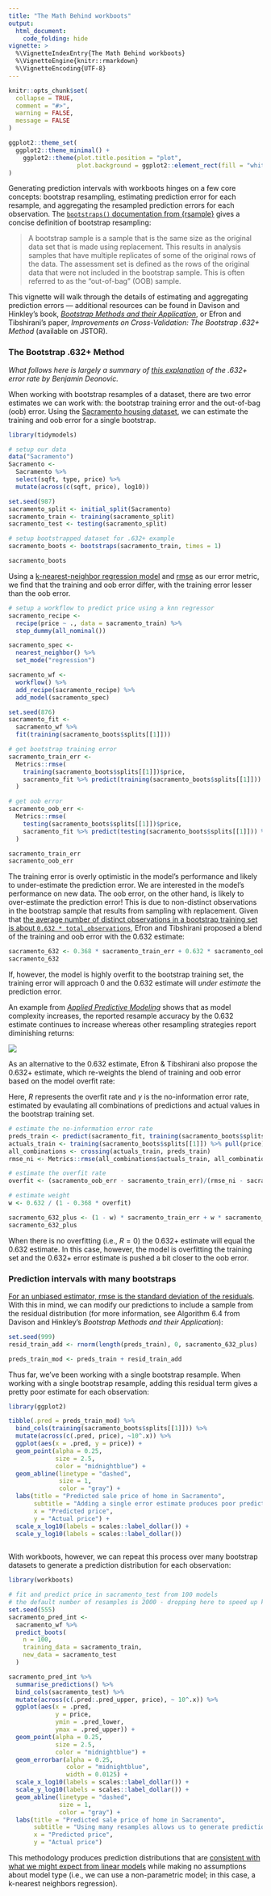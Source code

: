 ```yaml
---
title: "The Math Behind workboots"
output: 
  html_document:
    code_folding: hide
vignette: >
  %\VignetteIndexEntry{The Math Behind workboots}
  %\VignetteEngine{knitr::rmarkdown}
  %\VignetteEncoding{UTF-8}
---
```


```r
knitr::opts_chunk$set(
  collapse = TRUE,
  comment = "#>",
  warning = FALSE,
  message = FALSE
)

ggplot2::theme_set(
  ggplot2::theme_minimal() +
    ggplot2::theme(plot.title.position = "plot",
                   plot.background = ggplot2::element_rect(fill = "white", color = "white"))
)
```

Generating prediction intervals with workboots hinges on a few core concepts: bootstrap resampling, estimating prediction error for each resample, and aggregating the resampled prediction errors for each observation. The [`bootstraps()` documentation from {rsample}](https://rsample.tidymodels.org/reference/bootstraps.html) gives a concise definition of bootstrap resampling:

> A bootstrap sample is a sample that is the same size as the original data set that is made using replacement. This results in analysis samples that have multiple replicates of some of the original rows of the data. The assessment set is defined as the rows of the original data that were not included in the bootstrap sample. This is often referred to as the "out-of-bag" (OOB) sample.

This vignette will walk through the details of estimating and aggregating prediction errors --- additional resources can be found in Davison and Hinkley's book, [*Bootstrap Methods and their Application*](https://www.cambridge.org/core/books/bootstrap-methods-and-their-application/ED2FD043579F27952363566DC09CBD6A), or Efron and Tibshirani's paper, *Improvements on Cross-Validation: The Bootstrap .632+ Method* (available on JSTOR).

### The Bootstrap .632+ Method

*What follows here is largely a summary of [this explanation](https://stats.stackexchange.com/questions/96739/what-is-the-632-rule-in-bootstrapping/96750#96750) of the .632+ error rate by Benjamin Deonovic.*

When working with bootstrap resamples of a dataset, there are two error estimates we can work with: the bootstrap training error and the out-of-bag (oob) error. Using the [Sacramento housing dataset](https://modeldata.tidymodels.org/reference/Sacramento.html), we can estimate the training and oob error for a single bootstrap.

```r
library(tidymodels)

# setup our data
data("Sacramento")
Sacramento <-
  Sacramento %>%
  select(sqft, type, price) %>%
  mutate(across(c(sqft, price), log10)) 

set.seed(987)
sacramento_split <- initial_split(Sacramento)
sacramento_train <- training(sacramento_split)
sacramento_test <- testing(sacramento_split)

# setup bootstrapped dataset for .632+ example
sacramento_boots <- bootstraps(sacramento_train, times = 1)
```
```r
sacramento_boots
```

Using a [k-nearest-neighbor regression model](https://en.wikipedia.org/wiki/K-nearest_neighbors_algorithm#k-NN_regression) and [rmse](https://en.wikipedia.org/wiki/Root-mean-square_deviation#:~:text=The%20root%2Dmean%2Dsquare%20deviation,estimator%20and%20the%20values%20observed.) as our error metric, we find that the training and oob error differ, with the training error lesser than the oob error.

```r
# setup a workflow to predict price using a knn regressor
sacramento_recipe <-
  recipe(price ~ ., data = sacramento_train) %>%
  step_dummy(all_nominal())

sacramento_spec <-
  nearest_neighbor() %>%
  set_mode("regression")

sacramento_wf <-
  workflow() %>%
  add_recipe(sacramento_recipe) %>%
  add_model(sacramento_spec)

set.seed(876)
sacramento_fit <-
  sacramento_wf %>%
  fit(training(sacramento_boots$splits[[1]])) 

# get bootstrap training error
sacramento_train_err <- 
  Metrics::rmse(
    training(sacramento_boots$splits[[1]])$price,
    sacramento_fit %>% predict(training(sacramento_boots$splits[[1]])) %>% pull(.pred)
  )

# get oob error
sacramento_oob_err <-
  Metrics::rmse(
    testing(sacramento_boots$splits[[1]])$price,
    sacramento_fit %>% predict(testing(sacramento_boots$splits[[1]])) %>% pull(.pred)
  )
```

```r
sacramento_train_err
sacramento_oob_err
```

The training error is overly optimistic in the model's performance and likely to under-estimate the prediction error. We are interested in the model's performance on new data. The oob error, on the other hand, is likely to over-estimate the prediction error! This is due to non-distinct observations in the bootstrap sample that results from sampling with replacement. Given that [the average number of distinct observations in a bootstrap training set is about `0.632 * total_observations`](https://stats.stackexchange.com/questions/88980/why-on-average-does-each-bootstrap-sample-contain-roughly-two-thirds-of-observat?lq=1), Efron and Tibshirani proposed a blend of the training and oob error with the 0.632 estimate:

\begin{align*}
Err_{.632} & = 0.368 Err_{train} + 0.632 Err_{oob}
\end{align*}

```r
sacramento_632 <- 0.368 * sacramento_train_err + 0.632 * sacramento_oob_err
sacramento_632
```

If, however, the model is highly overfit to the bootstrap training set, the training error will approach 0 and the 0.632 estimate will *under estimate* the prediction error.

An example from [*Applied Predictive Modeling*](http://appliedpredictivemodeling.com/) shows that as model complexity increases, the reported resample accuracy by the 0.632 estimate continues to increase whereas other resampling strategies report diminishing returns:

![](https://user-images.githubusercontent.com/5731043/157986232-9c32c1c2-a7ed-4f9f-b28e-7d8ccb7ac41c.png)

As an alternative to the 0.632 estimate, Efron & Tibshirani also propose the 0.632+ estimate, which re-weights the blend of training and oob error based on the model overfit rate:

\begin{align*}
Err_{0.632+} & = (1 - w) Err_{train} + w Err_{oob} \\
\\
w & = \frac{0.632}{1 - 0.368 R} \\
\\
R & = \frac{Err_{oob} - Err_{train}}{\gamma - Err_{train}}
\end{align*}

Here, $R$ represents the overfit rate and $\gamma$ is the no-information error rate, estimated by evaulating all combinations of predictions and actual values in the bootstrap training set.

```r
# estimate the no-information error rate
preds_train <- predict(sacramento_fit, training(sacramento_boots$splits[[1]])) %>% pull(.pred)
actuals_train <- training(sacramento_boots$splits[[1]]) %>% pull(price)
all_combinations <- crossing(actuals_train, preds_train)
rmse_ni <- Metrics::rmse(all_combinations$actuals_train, all_combinations$preds_train)

# estimate the overfit rate
overfit <- (sacramento_oob_err - sacramento_train_err)/(rmse_ni - sacramento_train_err)

# estimate weight
w <- 0.632 / (1 - 0.368 * overfit)
```

```r
sacramento_632_plus <- (1 - w) * sacramento_train_err + w * sacramento_oob_err
sacramento_632_plus
```

When there is no overfitting (i.e., $R = 0$) the 0.632+ estimate will equal the 0.632 estimate. In this case, however, the model is overfitting the training set and the 0.632+ error estimate is pushed a bit closer to the oob error.

### Prediction intervals with many bootstraps

[For an unbiased estimator, rmse is the standard deviation of the residuals](https://en.wikipedia.org/wiki/Root-mean-square_deviation#Formula). With this in mind, we can modify our predictions to include a sample from the residual distribution (for more information, see Algorithm 6.4 from Davison and Hinkley's *Bootstrap Methods and their Application*):

```r
set.seed(999)
resid_train_add <- rnorm(length(preds_train), 0, sacramento_632_plus)

preds_train_mod <- preds_train + resid_train_add
```

Thus far, we've been working with a single bootstrap resample. When working with a single bootstrap resample, adding this residual term gives a pretty poor estimate for each observation:

```r
library(ggplot2)

tibble(.pred = preds_train_mod) %>%
  bind_cols(training(sacramento_boots$splits[[1]])) %>%
  mutate(across(c(.pred, price), ~10^.x)) %>%
  ggplot(aes(x = .pred, y = price)) +
  geom_point(alpha = 0.25,
             size = 2.5,
             color = "midnightblue") +
  geom_abline(linetype = "dashed",
              size = 1, 
              color = "gray") +
  labs(title = "Predicted sale price of home in Sacramento",
       subtitle = "Adding a single error estimate produces poor predictions of price",
       x = "Predicted price",
       y = "Actual price") +
  scale_x_log10(labels = scales::label_dollar()) +
  scale_y_log10(labels = scales::label_dollar()) 
  
```

With workboots, however, we can repeat this process over many bootstrap datasets to generate a prediction distribution for each observation:

```r
library(workboots)

# fit and predict price in sacramento_test from 100 models
# the default number of resamples is 2000 - dropping here to speed up knitting
set.seed(555)
sacramento_pred_int <-
  sacramento_wf %>%
  predict_boots(
    n = 100,
    training_data = sacramento_train,
    new_data = sacramento_test
  )
```

```r
sacramento_pred_int %>%
  summarise_predictions() %>%
  bind_cols(sacramento_test) %>%
  mutate(across(c(.pred:.pred_upper, price), ~ 10^.x)) %>%
  ggplot(aes(x = .pred,
             y = price,
             ymin = .pred_lower,
             ymax = .pred_upper)) +
  geom_point(alpha = 0.25,
             size = 2.5,
             color = "midnightblue") +
  geom_errorbar(alpha = 0.25,
                color = "midnightblue",
                width = 0.0125) +
  scale_x_log10(labels = scales::label_dollar()) +
  scale_y_log10(labels = scales::label_dollar()) +
  geom_abline(linetype = "dashed",
              size = 1,
              color = "gray") +
  labs(title = "Predicted sale price of home in Sacramento",
       subtitle = "Using many resamples allows us to generate prediction intervals",
       x = "Predicted price",
       y = "Actual price")
```

This methodology produces prediction distributions that are [consistent with what we might expect from linear models](https://markjrieke.github.io/workboots/articles/Estimating-Linear-Intervals.html) while making no assumptions about model type (i.e., we can use a non-parametric model; in this case, a k-nearest neighbors regression). 
